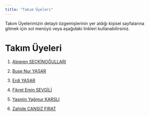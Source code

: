 ```yaml
---
title: "Takım Üyeleri"
---
```


Takım Üyelerimizin detaylı özgemişlerinin yer aldığı kişisel sayfalarına gitmek için sol menüyü veya aşağıdaki linkleri kullanabilirsiniz.

# Takım Üyeleri

1.  [Alperen SEÇKİNOĞULLARI](/takim/alperen.qmd)

2.  [Buse Nur YAŞAR](/takim/buse.qmd)

3.  [Erdi YAŞAR](/takim/erdi.qmd)

4.  [Fikret Emin SEVGİLİ](/takim/fikret.qmd)

5.  [Yasmin Yağmur KARSLI](/takim/yasmin.qmd)

6.  [Zahide CANSIZ FIRAT](/takim/zahide.qmd)
